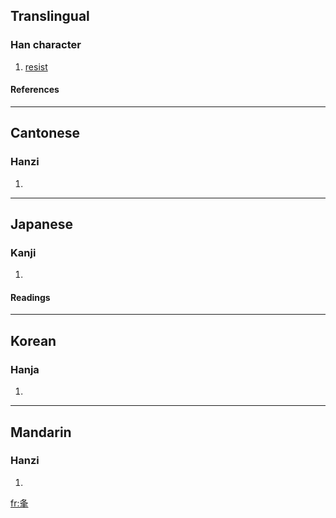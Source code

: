 ==Translingual==
===Han character===
{{Han char|rn=34|rad=夂|as=04|sn=7|four=2750<sub>4</sub>|canj=竹水手十 (HEQJ)}}
# [[resist]]
====References====
{{Han ref|kx=0244.220|dkj=05698|dj=0485.090|hdz=20868.070|uh=5906|ud=22790|bh=CAB0|bd=51888}}
----
==Cantonese==
===Hanzi===
{{yue-hanzi|jyut=|y=fung1}}
# {{defn|Cantonese}}
----
==Japanese==
===Kanji===
{{ja-kanji|grade=|rs=夂04}}
# {{defn|Japanese}} 
====Readings====
{{ja-readings|on=[[ほう]] (hō), [[ふ]] (fu), [[ば]] (ba)|kun=[[さからう]] (sakarau), [[ひく]] (hiku), [[あう]] (au), [[あつい]] (atsui)}}
----
==Korean==
===Hanja===
{{ko-hanja|hangeul=[[봉]]|rv=bong|mr=pong}}
# {{defn|Korean}}
----
==Mandarin==
===Hanzi===
{{cmn-hanzi|pin=[[fēng]] (feng1)|wg=feng<sup>1</sup>}}
# {{defn|Mandarin}}

[[fr:夆]]